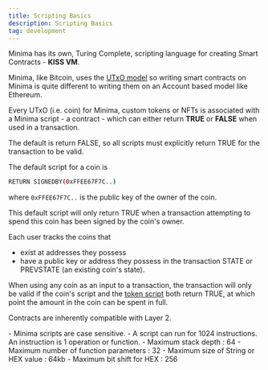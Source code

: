 ---
title: Scripting Basics
description: Scripting Basics
tag: development
---

Minima has its own, Turing Complete, scripting language for creating Smart Contracts - **KISS VM**. 

Minima, like Bitcoin, uses the [UTxO model](/docs/learn/minima/coreconcepts#utxo-model) so writing smart contracts on Minima is quite different to writing them on an Account based model like Ethereum. 

Every UTxO (i.e. coin) for Minima, custom tokens or NFTs is associated with a Minima script - a contract - which can either return **TRUE** or **FALSE** when used in a transaction. 

The default is return FALSE, so all scripts must explicitly return TRUE for the transaction to be valid.

The default script for a coin is 

```bash
RETURN SIGNEDBY(0xFFEE67F7C..)
```

where `0xFFEE67F7C..` is the public key of the owner of the coin.

This default script will only return TRUE when a transaction attempting to spend this coin has been signed by the coin's owner.

Each user tracks the coins that 
- exist at addresses they possess 
- have a public key or address they possess in the transaction STATE or PREVSTATE (an existing coin's state).

When using any coin as an input to a transaction, the transaction will only be valid if the coin's script and the [token script](/docs/development/contracts-tokenscripts) both return TRUE, at which point the amount in the coin can be spent in full.

Contracts are inherently compatible with Layer 2. 

<Callout title="Tip">
- Minima scripts are case sensitive.
- A script can run for 1024 instructions. An instruction is 1 operation or function.
- Maximum stack depth : 64 
- Maximum number of function parameters : 32
- Maximum size of String or HEX value : 64kb
- Maximum bit shift for HEX : 256
</Callout>